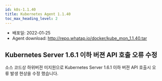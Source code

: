 ```yaml
---
id: k8s-1.1.40
title: Kubernetes Agent 1.1.40
toc_max_heading_level: 2
---
```



* 배포일: 2022-01-25
* Agent download: http://repo.whatap.io/docker/kube_mon_1.1.40.tar

## Kubernetes Server 1.6.1 이하 버젼 API 호출 오류 수정

소스 코드상 하위버젼 미지원으로 Kubernetes Server 1.6.1 이하 버젼 API 호출시 오류 발생 현상을 수정 했습니다.
